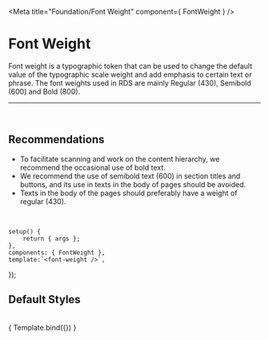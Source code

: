 
<Meta title="Foundation/Font Weight" component={ FontWeight } />

# Font Weight

Font weight is a typographic token that can be used to change the 
default value of the typographic scale weight and add emphasis to 
certain text or phrase. The font weights used in RDS are mainly 
Regular (430), Semibold (600) and Bold (800).

<hr />
<br />

## Recommendations

- To facilitate scanning and work on the content hierarchy, we recommend the occasional use of bold text.
- We recommend the use of semibold text (600) in section titles and buttons, and its use in texts in the body of pages should be avoided.
- Texts in the body of the pages should preferably have a weight of regular (430).

<br />

	setup() {
		return { args };
	},
	components: { FontWeight },
	template:`<font-weight />`,
});

## Default Styles

<br />

<Story name="Font Weight">
	{ Template.bind({}) }
</Story>
